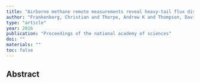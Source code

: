 ```yaml
---
title: "Airborne methane remote measurements reveal heavy-tail flux distribution in Four Corners region"
author: "Frankenberg, Christian and Thorpe, Andrew K and Thompson, David R and Hulley, Glynn and Kort, Eric Adam and Vance, Nick and Borchardt, Jakob and Krings, Thomas and Gerilowski, Konstantin and Sweeney, Colm and others"
type: "article"
year: 2016
publication: "Proceedings of the national academy of sciences"
doi: ""
materials: ""
toc: false
---
```


## Abstract

